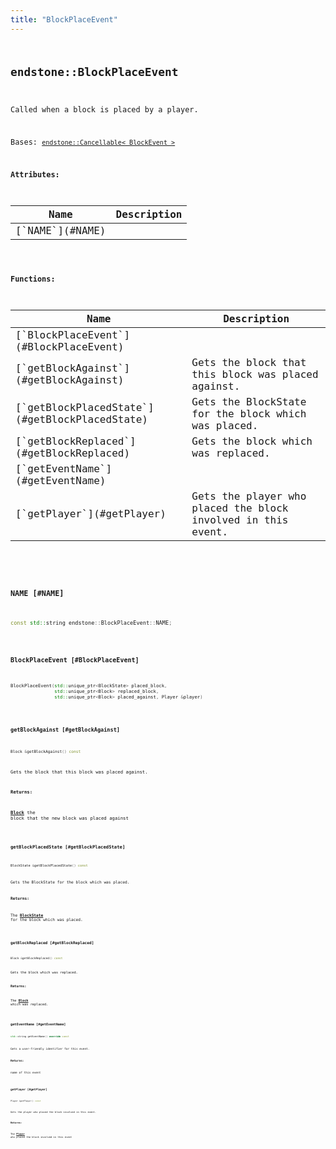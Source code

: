 ```yaml
---
title: "BlockPlaceEvent"
---
```


## <code className="doc-symbol doc-symbol-class"/> endstone::BlockPlaceEvent

Called when a block is placed by a player.


Bases: [`endstone::Cancellable< BlockEvent >`](cancellable)









**Attributes:**

<table>
<thead>
   <tr>
      <th>Name</th>
      <th>Description</th>
   </tr>
</thead>
<tbody>
<tr key="classendstone_1_1_block_place_event_1ac4e2bdd1835d163b9eb5accdfbbd63c1">
    <td>[`NAME`](#NAME)</td>
    <td></td>
</tr>
</tbody>
</table>






**Functions:**

<table>
<thead>
   <tr>
      <th>Name</th>
      <th>Description</th>
   </tr>
</thead>
<tbody>
<tr key="classendstone_1_1_block_place_event_1a73ef62fcb9caa9f9f873d9ddc6c46e9c">
    <td>[`BlockPlaceEvent`](#BlockPlaceEvent)</td>
    <td></td>
</tr>
<tr key="classendstone_1_1_block_place_event_1a822e71386ca87244c89763e333cfe7b2">
    <td>[`getBlockAgainst`](#getBlockAgainst)</td>
    <td>Gets the block that this block was placed against.</td>
</tr>
<tr key="classendstone_1_1_block_place_event_1aaa914dd3891c83edd97b8e3cdaf3b3c5">
    <td>[`getBlockPlacedState`](#getBlockPlacedState)</td>
    <td>Gets the BlockState for the block which was placed.</td>
</tr>
<tr key="classendstone_1_1_block_place_event_1a5f25a2818f05265737b236b4568e2225">
    <td>[`getBlockReplaced`](#getBlockReplaced)</td>
    <td>Gets the block which was replaced.</td>
</tr>
<tr key="classendstone_1_1_block_place_event_1ae9d0d87fc6e9e576202f755046851da5">
    <td>[`getEventName`](#getEventName)</td>
    <td></td>
</tr>
<tr key="classendstone_1_1_block_place_event_1aaa28353cb0631c1c63a84504abf7067e">
    <td>[`getPlayer`](#getPlayer)</td>
    <td>Gets the player who placed the block involved in this event.</td>
</tr>
</tbody>
</table>

### <code className="doc-symbol doc-symbol-variable"/> NAME [#NAME]

```cpp
const std::string endstone::BlockPlaceEvent::NAME;
```
### <code className="doc-symbol doc-symbol-function"/> BlockPlaceEvent [#BlockPlaceEvent]

```cpp
BlockPlaceEvent(std::unique_ptr<BlockState> placed_block,
                std::unique_ptr<Block> replaced_block,
                std::unique_ptr<Block> placed_against, Player &player)
```
### <code className="doc-symbol doc-symbol-function"/> getBlockAgainst [#getBlockAgainst]

```cpp
Block &getBlockAgainst() const
```

Gets the block that this block was placed against.





**Returns:**

[**Block**](classendstone_1_1_block.md) the block that the new block was placed against 





        
### <code className="doc-symbol doc-symbol-function"/> getBlockPlacedState [#getBlockPlacedState]

```cpp
BlockState &getBlockPlacedState() const
```

Gets the BlockState for the block which was placed.





**Returns:**

The [**BlockState**](classendstone_1_1_block_state.md) for the block which was placed. 





        
### <code className="doc-symbol doc-symbol-function"/> getBlockReplaced [#getBlockReplaced]

```cpp
Block &getBlockReplaced() const
```

Gets the block which was replaced.





**Returns:**

The [**Block**](classendstone_1_1_block.md) which was replaced. 





        
### <code className="doc-symbol doc-symbol-function"/> getEventName [#getEventName]

```cpp
std::string getEventName() override const
```


Gets a user-friendly identifier for this event.




**Returns:**

name of this event 





        
### <code className="doc-symbol doc-symbol-function"/> getPlayer [#getPlayer]

```cpp
Player &getPlayer() const
```

Gets the player who placed the block involved in this event.





**Returns:**

The [**Player**](classendstone_1_1_player.md) who placed the block involved in this event 





        